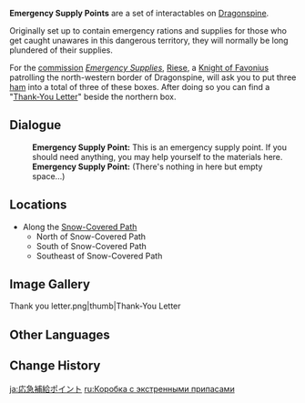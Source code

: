 {{Terminology Infobox
|image        = Emergency Supply Point Screenshot.png
|type         = Notable Interactables
|region       = Mondstadt
|area         = Dragonspine
}}
'''Emergency Supply Points''' are a set of interactables on [[Dragonspine]].

Originally set up to contain emergency rations and supplies for those who get caught unawares in this dangerous territory, they will normally be long plundered of their supplies.

For the [[commission]] ''[[Emergency Supplies]]'', [[Riese]], a [[Knights of Favonius|Knight of Favonius]] patrolling the north-western border of Dragonspine, will ask you to put three [[ham]] into a total of three of these boxes. After doing so you can find a "[[Thank-You Letter]]" beside the northern box.

==Dialogue==
{{Dialogue Start}}
:'''Emergency Supply Point:''' This is an emergency supply point. If you should need anything, you may help yourself to the materials here.
:'''Emergency Supply Point:''' (There's nothing in here but empty space...)
{{Dialogue End}}

==Locations==
*Along the [[Snow-Covered Path]]
**North of Snow-Covered Path
**South of Snow-Covered Path
**Southeast of Snow-Covered Path

==Image Gallery==
<gallery>
Thank you letter.png|thumb|Thank-You Letter
</gallery>

==Other Languages==
{{Other Languages|default_hidden = 1
|en      = Emergency Supply Point
|zhs     = 应急补给点
|zhs_rm  = Yìngjí Bǔjǐ Diǎn
|zht     = 應急補給點
|zht_rm  = Yìngjí Bǔjǐ Diǎn
|ja      = 応急補給ポイント
|ja_rm   = Oukyuu Hokyuu Pointo
|ko      = 응급 보급 포인트
|es      = Punto de suministros de emergencia
|fr      = Ravitaillement d'urgence
|ru      = Коробка с экстренными припасами
|th      = จุดช่วยเหลือฉุกเฉิน
|th_rm   = 
|vi      = Điểm Tiếp Tế Khẩn Cấp
|de      = Notversorgungspunkt
|id      = Kotak Suplai Darurat
|pt      = Ponto de Suprimento de Emergência
|tr      = Acil Tedarik Noktası
|it      = Punto di rifornimento d'emergenza
}}

==Change History==
{{Change History|1.2}}

[[ja:応急補給ポイント]]
[[ru:Коробка с экстренными припасами]]
